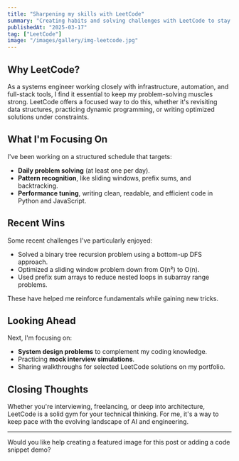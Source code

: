 ```yaml
---
title: "Sharpening my skills with LeetCode"
summary: "Creating habits and solving challenges with LeetCode to stay sharp in systems engineering and software development."
publishedAt: "2025-03-17"
tag: ["LeetCode"]
image: "/images/gallery/img-leetcode.jpg"
---
```


## Why LeetCode?

As a systems engineer working closely with infrastructure, automation, and full-stack tools, I find it essential to keep my problem-solving muscles strong. LeetCode offers a focused way to do this, whether it's revisiting data structures, practicing dynamic programming, or writing optimized solutions under constraints.

## What I'm Focusing On

I've been working on a structured schedule that targets:
- **Daily problem solving** (at least one per day).
- **Pattern recognition**, like sliding windows, prefix sums, and backtracking.
- **Performance tuning**, writing clean, readable, and efficient code in Python and JavaScript.

## Recent Wins

Some recent challenges I've particularly enjoyed:
- Solved a binary tree recursion problem using a bottom-up DFS approach.
- Optimized a sliding window problem down from O(n²) to O(n).
- Used prefix sum arrays to reduce nested loops in subarray range problems.

These have helped me reinforce fundamentals while gaining new tricks.

## Looking Ahead

Next, I'm focusing on:
- **System design problems** to complement my coding knowledge.
- Practicing **mock interview simulations**.
- Sharing walkthroughs for selected LeetCode solutions on my portfolio.

## Closing Thoughts

Whether you're interviewing, freelancing, or deep into architecture, LeetCode is a solid gym for your technical thinking. For me, it's a way to keep pace with the evolving landscape of AI and engineering.

---

Would you like help creating a featured image for this post or adding a code snippet demo?
